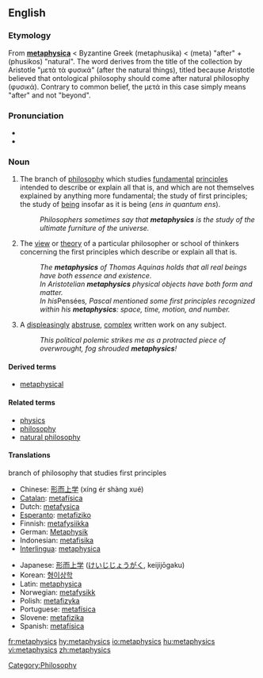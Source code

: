==English==
{{wikipedia}}
===Etymology===
From {{L.}} '''[[metaphysica]]''' < Byzantine Greek '''{{polytonic|[[μεταφυσικά]]}}''' (metaphusika) < {{AGr.}}  '''{{polytonic|[[μετά]]}}''' (meta) "after" + '''{{polytonic|[[φυσικός]]}}''' (phusikos) "natural".  The word derives from the title of the collection by Aristotle "μετὰ τὰ φυσικά" (after the natural things), titled because Aristotle believed that ontological philosophy should come after natural philosophy (φυσικά).  Contrary to common belief, the μετά in this case simply means "after" and not "beyond".  

===Pronunciation===
*{{IPA|/mɛtəˈfɪzɪks/}}
*{{AHD|mĕ'təfĭziks}}

===Noun===
{{en-noun|-}}

#The branch of [[philosophy]] which studies [[fundamental]] [[principles]] intended to describe or explain all that is, and which are not themselves explained by anything more fundamental; the study of first principles; the study of [[being]] insofar as it is being (''ens in quantum ens'').
#:''Philosophers sometimes say that '''metaphysics''' is the study of the ultimate furniture of the universe.''
#The [[view]] or [[theory]] of a particular philosopher or school of thinkers concerning the first principles which describe or explain all that is.
#:''The '''metaphysics''' of Thomas Aquinas holds that all real beings have both essence and existence.'' 
#:''In Aristotelian '''metaphysics''' physical objects have both form and matter.''
#:''In his ''Pensées'', Pascal mentioned some first principles recognized within his '''metaphysics''': space, time, motion, and number.''
#A [[displeasing]]ly [[abstruse]], [[complex]] written work on any subject.
#:''This political polemic strikes me as a protracted piece of overwrought, fog shrouded '''metaphysics'''!''

====Derived terms====
* [[metaphysical]]

====Related terms====
*[[physics]]
*[[philosophy]]
*[[natural philosophy]]

====Translations====
;branch of philosophy that studies first principles
{{top}}
*Chinese: [[形而上学]] (xíng ér shàng xué)
*[[Catalan]]: [[metafísica]] {{f}}
*Dutch: [[metafysica]]
*[[Esperanto]]: [[metafiziko]]
*Finnish: [[metafysiikka]]
*German: [[Metaphysik]] {{f}}
*Indonesian: [[metafisika]]
*[[Interlingua]]: [[metaphysica]]
{{mid}}
*Japanese: [[形而上学]] ([[けいじじょうがく]], keijijōgaku)
*Korean: [[형이상학]]
*Latin: [[metaphysica]] {{f}}
*Norwegian: [[metafysikk]]
*Polish: [[metafizyka]] {{f}}
*Portuguese: [[metafísica]] {{f}}
*Slovene: [[metafizika]] {{f}}
*Spanish: [[metafísica]] {{f}}
{{bottom}}

[[Category:Philosophy]]

[[fr:metaphysics]]
[[hy:metaphysics]]
[[io:metaphysics]]
[[hu:metaphysics]]
[[vi:metaphysics]]
[[zh:metaphysics]]